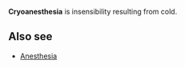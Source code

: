 '''Cryoanesthesia''' is insensibility resulting from cold.

{{med-stub}}


==Also see==
*[[Anesthesia]]
